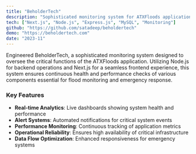```yaml
---
title: "BeholderTech"
description: "Sophisticated monitoring system for ATXFloods application infrastructure"
tech: ["Next.js", "Node.js", "Express.js", "MySQL", "Monitoring"]
github: "https://github.com/satadeep/beholdertech"
demo: "https://beholdertech.com"
date: "2023-11"
---
```


Engineered BeholderTech, a sophisticated monitoring system designed to oversee the critical functions of the ATXFloods application. Utilizing Node.js for backend operations and Next.js for a seamless frontend experience, this system ensures continuous health and performance checks of various components essential for flood monitoring and emergency response.

### Key Features

- **Real-time Analytics**: Live dashboards showing system health and performance
- **Alert Systems**: Automated notifications for critical system events
- **Performance Monitoring**: Continuous tracking of application metrics
- **Operational Reliability**: Ensures high availability of critical infrastructure
- **Data Flow Optimization**: Enhanced responsiveness for emergency systems
